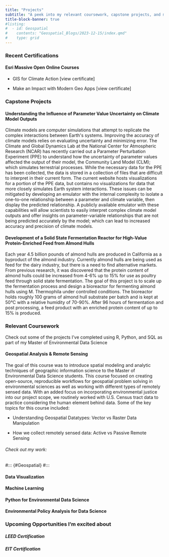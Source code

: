 ```yaml
---
title: "Projects"
subtitle: "A peek into my relevant coursework, capstone projects, and my efforts to demostrate life-long learning"
title-block-banner: true
#listing: 
#  - id: Geospatial
#    contents: "Geospatial_Blogs/2023-12-15/index.qmd"
#    type: grid
---
```


### Recent Certifications

#### Esri Massive Open Online Courses

-   GIS for Climate Action \[view certificate\]

-   Make an Impact with Modern Geo Apps \[view certificate\]

### Capstone Projects

#### Understanding the Influence of Parameter Value Uncertainty on Climate Model Outputs

Climate models are computer simulations that attempt to replicate the complex interactions between Earth\'s systems. Improving the accuracy of climate models relies on evaluating uncertainty and minimizing error. The Climate and Global Dynamics Lab at the National Center for Atmospheric Research (NCAR) has recently carried out a Parameter Perturbation Experiment (PPE) to understand how the uncertainty of parameter values affected the output of their model, the Community Land Model (CLM); which simulates terrestrial processes. While the necessary data for the PPE has been collected, the data is stored in a collection of files that are difficult to interpret in their current form. The current website hosts visualizations for a portion of the PPE data, but contains no visualizations for data that more closely simulates Earth system interactions. These issues can be mitigated by developing an emulator with the internal complexity to isolate a one-to-one relationship between a parameter and climate variable, then display the predicted relationship. A publicly available emulator with these capabilities will allow scientists to easily interpret complex climate model outputs and offer insights on parameter-variable relationships that are not being predicted accurately by the model; which can lead to increased accuracy and precision of climate models.

#### Development of a Solid State Fermentation Reactor for High-Value Protein-Enriched Feed from Almond Hulls

Each year 4.5 billion pounds of almond hulls are produced in California as a byproduct of the almond industry. Currently almond hulls are being used as feed for the dairy industry, but there is a need to find alternative markets. From previous research, it was discovered that the protein content of almond hulls could be increased from 4-6% up to 15% for use as poultry feed through solid state fermentation. The goal of this project is to scale up the fermentation process and design a bioreactor for fermenting almond hulls using M. Thermophila under controlled conditions. The bioreactor holds roughly 100 grams of almond hull substrate per batch and is kept at 50°C with a relative humidity of 70-90%. After 96 hours of fermentation and post processing, a feed product with an enriched protein content of up to 15% is produced.

### Relevant Coursework

Check out some of the projects I've completed using R, Python, and SQL as part of my Master of Environmental Data Science

#### Geospatial Analysis & Remote Sensing

The goal of this course was to introduce spatial modeling and analytic techniques of geographic information science to the Master of Environmental Data Science students. This course focused on creating open-source, reproducible workflows for geospatial problem solving in environmental sciences as well as working with different types of remotely sensed data. With an added focus on incorporating environmental justice into our project scope, we routinely worked with U.S. Census tract data to practice considering the human element behind data. Some of the key topics for this course included:

-   Understanding Geospatial Datatypes: Vector vs Raster Data Manipulation

-   How we collect remotely sensed data: Active vs Passive Remote Sensing

###### Check out my work:

#::: {#Geospatial}
#:::

#### Data Visualization

#### Machine Learning

#### Python for Environmental Data Science

#### Environmental Policy Analysis for Data Science

### Upcoming Opportunities I'm excited about

##### LEED Certification

##### EIT Certification
